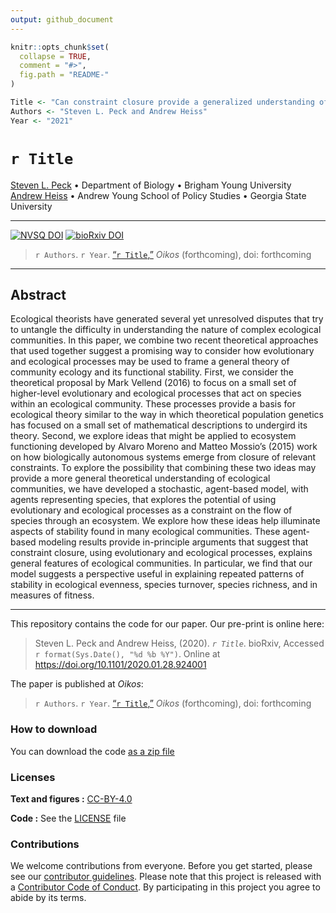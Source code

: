 ```yaml
---
output: github_document
---
```


<!-- README.md is generated from README.Rmd. Please edit that file -->

```r
knitr::opts_chunk$set(
  collapse = TRUE,
  comment = "#>",
  fig.path = "README-"
)

Title <- "Can constraint closure provide a generalized understanding of community dynamics in ecosystems?"
Authors <- "Steven L. Peck and Andrew Heiss"
Year <- "2021"
```

# `r Title`

[Steven L. Peck](https://lifesciences.byu.edu/directory/steven-peck) • Department of Biology • Brigham Young University  
[Andrew Heiss](https://www.andrewheiss.com/) • Andrew Young School of Policy Studies • Georgia State University

---

[![NVSQ DOI](https://img.shields.io/badge/Oikos%20DOI-forthcoming-brightgreen)](https://doi.org/10.1101/2020.01.28.924001)
[![bioRxiv DOI](https://img.shields.io/badge/bioRxiv-10.1101%2F2020.01.28.924001-blue)](https://doi.org/10.1101/2020.01.28.924001)

> `r Authors`. `r Year`. ["`r Title`,"](https://doi.org/10.1101/2020.01.28.924001) *Oikos* (forthcoming), doi: forthcoming

---

## Abstract

Ecological theorists have generated several yet unresolved disputes that try to untangle the difficulty in understanding the nature of complex ecological communities. In this paper, we combine two recent theoretical approaches that used together suggest a promising way to consider how evolutionary and ecological processes may be used to frame a general theory of community ecology and its functional stability. First, we consider the theoretical proposal by Mark Vellend (2016) to focus on a small set of higher-level evolutionary and ecological processes that act on species within an ecological community. These processes provide a basis for ecological theory similar to the way in which theoretical population genetics has focused on a small set of mathematical descriptions to undergird its theory. Second, we explore ideas that might be applied to ecosystem functioning developed by Alvaro Moreno and Matteo Mossio's (2015) work on how biologically autonomous systems emerge from closure of relevant constraints. To explore the possibility that combining these two ideas may provide a more general theoretical understanding of ecological communities, we have developed a stochastic, agent-based model, with agents representing species, that explores the potential of using evolutionary and ecological processes as a constraint on the flow of species through an ecosystem. We explore how these ideas help illuminate aspects of stability found in many ecological communities. These agent-based modeling results provide in-principle arguments that suggest that constraint closure, using evolutionary and ecological processes, explains general features of ecological communities. In particular, we find that our model suggests a perspective useful in explaining repeated patterns of stability in ecological evenness, species turnover, species richness, and in measures of fitness.

---

This repository contains the code for our paper. Our pre-print is online here:

> Steven L. Peck and Andrew Heiss, (2020). _`r Title`_. bioRxiv, Accessed `r format(Sys.Date(), "%d %b %Y")`. Online at <https://doi.org/10.1101/2020.01.28.924001>

The paper is published at *Oikos*:

> `r Authors`. `r Year`. ["`r Title`,"](https://doi.org/10.1101/2020.01.28.924001) *Oikos* (forthcoming), doi: forthcoming


### How to download

You can download the code [as a zip file](/archive/master.zip)


### Licenses

**Text and figures :** [CC-BY-4.0](http://creativecommons.org/licenses/by/4.0/)

**Code :** See the [LICENSE](LICENSE.md) file


### Contributions

We welcome contributions from everyone. Before you get started, please see our [contributor guidelines](CONTRIBUTING.md). Please note that this project is released with a [Contributor Code of Conduct](CONDUCT.md). By participating in this project you agree to abide by its terms.

